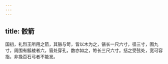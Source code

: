 ```yaml
---
---
---
```

title: 骹箭
---



国初，礼烈王所用之箭，其镞与笴，皆以木为之，镞长一尺六寸，径三寸，围九寸，周围有觚棱者六，窅处穿孔，数亦如之，笴长三尺六寸。括之受弦处，宽可容指，非挽百石弓者不能发。